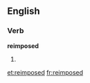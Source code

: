 ==English==

===Verb===
'''reimposed'''

# {{present participle of|reimpose}}

[[et:reimposed]]
[[fr:reimposed]]